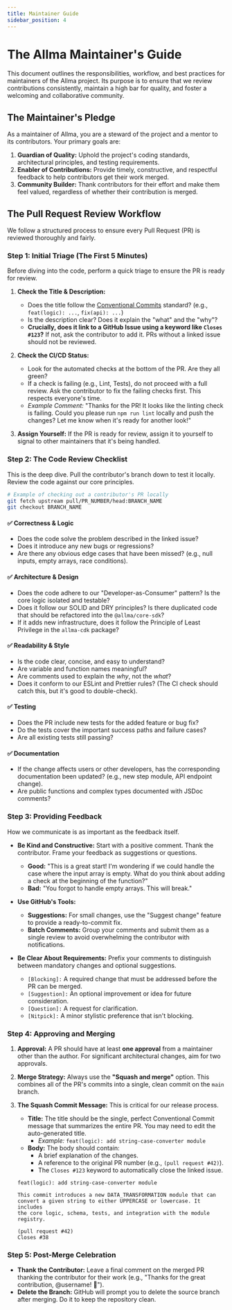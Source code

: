 ```yaml
---
title: Maintainer Guide
sidebar_position: 4
---
```


# The Allma Maintainer's Guide

This document outlines the responsibilities, workflow, and best practices for maintainers of the Allma project. Its purpose is to ensure that we review contributions consistently, maintain a high bar for quality, and foster a welcoming and collaborative community.

## The Maintainer's Pledge

As a maintainer of Allma, you are a steward of the project and a mentor to its contributors. Your primary goals are:

1.  **Guardian of Quality:** Uphold the project's coding standards, architectural principles, and testing requirements.
2.  **Enabler of Contributions:** Provide timely, constructive, and respectful feedback to help contributors get their work merged.
3.  **Community Builder:** Thank contributors for their effort and make them feel valued, regardless of whether their contribution is merged.

## The Pull Request Review Workflow

We follow a structured process to ensure every Pull Request (PR) is reviewed thoroughly and fairly.

### Step 1: Initial Triage (The First 5 Minutes)

Before diving into the code, perform a quick triage to ensure the PR is ready for review.

1.  **Check the Title & Description:**
    -   Does the title follow the [Conventional Commits](https://www.conventionalcommits.org/en/v1.0.0/) standard? (e.g., `feat(logic): ...`, `fix(api): ...`)
    -   Is the description clear? Does it explain the "what" and the "why"?
    -   **Crucially, does it link to a GitHub Issue using a keyword like `Closes #123`?** If not, ask the contributor to add it. PRs without a linked issue should not be reviewed.

2.  **Check the CI/CD Status:**
    -   Look for the automated checks at the bottom of the PR. Are they all green?
    -   If a check is failing (e.g., Lint, Tests), do not proceed with a full review. Ask the contributor to fix the failing checks first. This respects everyone's time.
    -   *Example Comment:* "Thanks for the PR! It looks like the linting check is failing. Could you please run `npm run lint` locally and push the changes? Let me know when it's ready for another look!"

3.  **Assign Yourself:** If the PR is ready for review, assign it to yourself to signal to other maintainers that it's being handled.

### Step 2: The Code Review Checklist

This is the deep dive. Pull the contributor's branch down to test it locally. Review the code against our core principles.

```bash
# Example of checking out a contributor's PR locally
git fetch upstream pull/PR_NUMBER/head:BRANCH_NAME
git checkout BRANCH_NAME
```

#### ✅ Correctness & Logic
-   Does the code solve the problem described in the linked issue?
-   Does it introduce any new bugs or regressions?
-   Are there any obvious edge cases that have been missed? (e.g., null inputs, empty arrays, race conditions).

#### ✅ Architecture & Design
-   Does the code adhere to our "Developer-as-Consumer" pattern? Is the core logic isolated and testable?
-   Does it follow our SOLID and DRY principles? Is there duplicated code that should be refactored into the `@allma/core-sdk`?
-   If it adds new infrastructure, does it follow the Principle of Least Privilege in the `allma-cdk` package?

#### ✅ Readability & Style
-   Is the code clear, concise, and easy to understand?
-   Are variable and function names meaningful?
-   Are comments used to explain the *why*, not the *what*?
-   Does it conform to our ESLint and Prettier rules? (The CI check should catch this, but it's good to double-check).

#### ✅ Testing
-   Does the PR include new tests for the added feature or bug fix?
-   Do the tests cover the important success paths and failure cases?
-   Are all existing tests still passing?

#### ✅ Documentation
-   If the change affects users or other developers, has the corresponding documentation been updated? (e.g., new step module, API endpoint change).
-   Are public functions and complex types documented with JSDoc comments?

### Step 3: Providing Feedback

How we communicate is as important as the feedback itself.

-   **Be Kind and Constructive:** Start with a positive comment. Thank the contributor. Frame your feedback as suggestions or questions.
    -   **Good:** "This is a great start! I'm wondering if we could handle the case where the input array is empty. What do you think about adding a check at the beginning of the function?"
    -   **Bad:** "You forgot to handle empty arrays. This will break."

-   **Use GitHub's Tools:**
    -   **Suggestions:** For small changes, use the "Suggest change" feature to provide a ready-to-commit fix.
    -   **Batch Comments:** Group your comments and submit them as a single review to avoid overwhelming the contributor with notifications.

-   **Be Clear About Requirements:** Prefix your comments to distinguish between mandatory changes and optional suggestions.
    -   `[Blocking]:` A required change that must be addressed before the PR can be merged.
    -   `[Suggestion]:` An optional improvement or idea for future consideration.
    -   `[Question]:` A request for clarification.
    -   `[Nitpick]:` A minor stylistic preference that isn't blocking.

### Step 4: Approving and Merging

1.  **Approval:** A PR should have at least **one approval** from a maintainer other than the author. For significant architectural changes, aim for two approvals.

2.  **Merge Strategy:** Always use the **"Squash and merge"** option. This combines all of the PR's commits into a single, clean commit on the `main` branch.

3.  **The Squash Commit Message:** This is critical for our release process.
    -   **Title:** The title should be the single, perfect Conventional Commit message that summarizes the entire PR. You may need to edit the auto-generated title.
        -   *Example:* `feat(logic): add string-case-converter module`
    -   **Body:** The body should contain:
        -   A brief explanation of the changes.
        -   A reference to the original PR number (e.g., `(pull request #42)`).
        -   The `Closes #123` keyword to automatically close the linked issue.

    ```
    feat(logic): add string-case-converter module

    This commit introduces a new DATA_TRANSFORMATION module that can
    convert a given string to either UPPERCASE or lowercase. It includes
    the core logic, schema, tests, and integration with the module registry.

    (pull request #42)
    Closes #38
    ```

### Step 5: Post-Merge Celebration

-   **Thank the Contributor:** Leave a final comment on the merged PR thanking the contributor for their work (e.g., "Thanks for the great contribution, @username! 🎉").
-   **Delete the Branch:** GitHub will prompt you to delete the source branch after merging. Do it to keep the repository clean.
